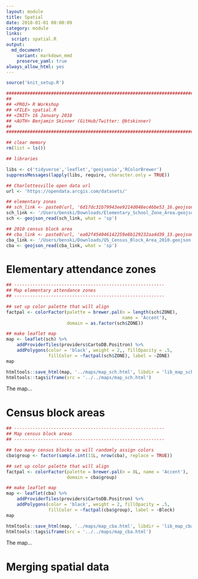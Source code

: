 ```yaml
---
layout: module
title: Spatial
date: 2018-01-01 00:00:09
category: module
links:
  script: spatial.R
output:
  md_document:
    variant: markdown_mmd
    preserve_yaml: true
always_allow_html: yes
---
```


```r
source('knit_setup.R')
```
```r
################################################################################
##
## <PROJ> R Workshop
## <FILE> spatial.R 
## <INIT> 16 January 2018
## <AUTH> Benjamin Skinner (GitHub/Twitter: @btskinner)
##
################################################################################

## clear memory
rm(list = ls())

```

```r
## libraries
```
```r
libs <- c('tidyverse','leaflet','geojsonio','RColorBrewer')
suppressMessages(lapply(libs, require, character.only = TRUE))

```


```r
## Charlottesville open data url
url <- 'https://opendata.arcgis.com/datasets/'

## elementary zones
## sch_link <- paste0(url, '6d17dc31b79943ee9214d048ec46be53_16.geojson')
sch_link <- '/Users/benski/Downloads/Elementary_School_Zone_Area.geojson'
sch <- geojson_read(sch_link, what = 'sp')

## 2010 census block area
## cba_link <- paste0(url, 'ea02f454046142259e8b129232aa4d39_13.geojson')
cba_link <- '/Users/benski/Downloads/US_Census_Block_Area_2010.geojson'
cba <- geojson_read(cba_link, what = 'sp')

```

# Elementary attendance zones
```r
## ---------------------------------------------------------
## Map elementary attendance zones
## ---------------------------------------------------------
```
```r
## set up color palette that will align
factpal <- colorFactor(palette = brewer.pal(n = length(sch$ZONE),
                                            name = 'Accent'),
                       domain = as.factor(sch$ZONE))

## make leaflet map
map <- leaflet(sch) %>%
    addProviderTiles(providers$CartoDB.Positron) %>%
    addPolygons(color = 'black', weight = 2,, fillOpacity = .5,
                fillColor = ~factpal(sch$ZONE), label = ~ZONE)
map

```
```r
htmltools::save_html(map, '../maps/map_sch.html', libdir = 'lib_map_sch')
htmltools::tags$iframe(src = '../../maps/map_sch.html')
```

The map...

# Census block areas  
```r
## ---------------------------------------------------------
## Map census block areas
## ---------------------------------------------------------
```  
```r
## too many census blocks so will randomly assign colors
cba$group <- factor(sample.int(11L, nrow(cba), replace = TRUE))

## set up color palette that will align
factpal <- colorFactor(palette = brewer.pal(n = 8L, name = 'Accent'),
                       domain = cba$group)

## make leaflet map
map <- leaflet(cba) %>%
    addProviderTiles(providers$CartoDB.Positron) %>%
    addPolygons(color = 'black', weight = 2, fillOpacity = .5,
                fillColor = ~factpal(cba$group), label = ~Block)
map

```
```r
htmltools::save_html(map, '../maps/map_cba.html', libdir = 'lib_map_cba')
htmltools::tags$iframe(src = '../../maps/map_cba.html')
```

The map...

# Merging spatial data
